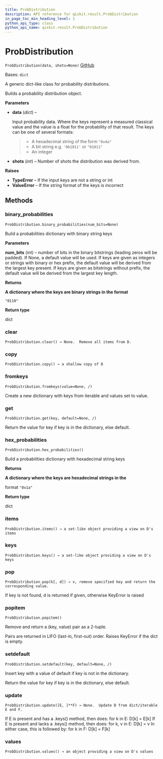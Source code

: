 ```yaml
---
title: ProbDistribution
description: API reference for qiskit.result.ProbDistribution
in_page_toc_min_heading_level: 1
python_api_type: class
python_api_name: qiskit.result.ProbDistribution
---
```


# ProbDistribution

<span id="qiskit.result.ProbDistribution" />

`ProbDistribution(data, shots=None)` [GitHub](https://github.com/qiskit/qiskit/tree/stable/0.24/qiskit/result/distributions/probability.py "view source code")

Bases: `dict`

A generic dict-like class for probability distributions.

Builds a probability distribution object.

**Parameters**

*   **data** (*dict*) –

    Input probability data. Where the keys represent a measured classical value and the value is a float for the probability of that result. The keys can be one of several formats:

    > *   A hexadecimal string of the form `"0x4a"`
    > *   A bit string e.g. `'0b1011'` or `"01011"`
    > *   An integer

*   **shots** (*int*) – Number of shots the distribution was derived from.

**Raises**

*   **TypeError** – If the input keys are not a string or int
*   **ValueError** – If the string format of the keys is incorrect

## Methods

<span id="qiskit-result-probdistribution-binary-probabilities" />

### binary\_probabilities

<span id="qiskit.result.ProbDistribution.binary_probabilities" />

`ProbDistribution.binary_probabilities(num_bits=None)`

Build a probabilities dictionary with binary string keys

**Parameters**

**num\_bits** (*int*) – number of bits in the binary bitstrings (leading zeros will be padded). If None, a default value will be used. If keys are given as integers or strings with binary or hex prefix, the default value will be derived from the largest key present. If keys are given as bitstrings without prefix, the default value will be derived from the largest key length.

**Returns**

**A dictionary where the keys are binary strings in the format**

`"0110"`

**Return type**

dict

<span id="qiskit-result-probdistribution-clear" />

### clear

<span id="qiskit.result.ProbDistribution.clear" />

`ProbDistribution.clear() → None.  Remove all items from D.`

<span id="qiskit-result-probdistribution-copy" />

### copy

<span id="qiskit.result.ProbDistribution.copy" />

`ProbDistribution.copy() → a shallow copy of D`

<span id="qiskit-result-probdistribution-fromkeys" />

### fromkeys

<span id="qiskit.result.ProbDistribution.fromkeys" />

`ProbDistribution.fromkeys(value=None, /)`

Create a new dictionary with keys from iterable and values set to value.

<span id="qiskit-result-probdistribution-get" />

### get

<span id="qiskit.result.ProbDistribution.get" />

`ProbDistribution.get(key, default=None, /)`

Return the value for key if key is in the dictionary, else default.

<span id="qiskit-result-probdistribution-hex-probabilities" />

### hex\_probabilities

<span id="qiskit.result.ProbDistribution.hex_probabilities" />

`ProbDistribution.hex_probabilities()`

Build a probabilities dictionary with hexadecimal string keys

**Returns**

**A dictionary where the keys are hexadecimal strings in the**

format `"0x1a"`

**Return type**

dict

<span id="qiskit-result-probdistribution-items" />

### items

<span id="qiskit.result.ProbDistribution.items" />

`ProbDistribution.items() → a set-like object providing a view on D's items`

<span id="qiskit-result-probdistribution-keys" />

### keys

<span id="qiskit.result.ProbDistribution.keys" />

`ProbDistribution.keys() → a set-like object providing a view on D's keys`

<span id="qiskit-result-probdistribution-pop" />

### pop

<span id="qiskit.result.ProbDistribution.pop" />

`ProbDistribution.pop(k[, d]) → v, remove specified key and return the corresponding value.`

If key is not found, d is returned if given, otherwise KeyError is raised

<span id="qiskit-result-probdistribution-popitem" />

### popitem

<span id="qiskit.result.ProbDistribution.popitem" />

`ProbDistribution.popitem()`

Remove and return a (key, value) pair as a 2-tuple.

Pairs are returned in LIFO (last-in, first-out) order. Raises KeyError if the dict is empty.

<span id="qiskit-result-probdistribution-setdefault" />

### setdefault

<span id="qiskit.result.ProbDistribution.setdefault" />

`ProbDistribution.setdefault(key, default=None, /)`

Insert key with a value of default if key is not in the dictionary.

Return the value for key if key is in the dictionary, else default.

<span id="qiskit-result-probdistribution-update" />

### update

<span id="qiskit.result.ProbDistribution.update" />

`ProbDistribution.update([E, ]**F) → None.  Update D from dict/iterable E and F.`

If E is present and has a .keys() method, then does: for k in E: D\[k] = E\[k] If E is present and lacks a .keys() method, then does: for k, v in E: D\[k] = v In either case, this is followed by: for k in F: D\[k] = F\[k]

<span id="qiskit-result-probdistribution-values" />

### values

<span id="qiskit.result.ProbDistribution.values" />

`ProbDistribution.values() → an object providing a view on D's values`

